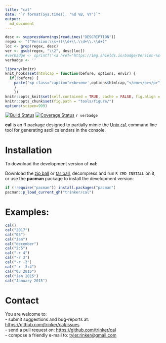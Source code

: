 ```yaml
---
title: "cal"
date: "`r format(Sys.time(), '%d %B, %Y')`"
output:
  md_document   
---
```


```r
desc <- suppressWarnings(readLines("DESCRIPTION"))
regex <- "(^Version:\\s+)(\\d+\\.\\d+\\.\\d+)"
loc <- grep(regex, desc)
ver <- gsub(regex, "\\2", desc[loc])
#verbadge <- sprintf('<a href="https://img.shields.io/badge/Version-%s-orange.svg"><img src="https://img.shields.io/badge/Version-%s-orange.svg" alt="Version"/></a></p>', ver, ver)
verbadge <- ''
````

```r
library(knitr)
knit_hooks$set(htmlcap = function(before, options, envir) {
  if(!before) {
    paste('<p class="caption"><b><em>',options$htmlcap,"</em></b></p>",sep="")
    }
    })
knitr::opts_knit$set(self.contained = TRUE, cache = FALSE, fig.align = 'center')
knitr::opts_chunk$set(fig.path = "tools/figure/")
options(scipen=999)
```


[![Build Status](https://travis-ci.org/trinker/cal.svg?branch=master)](https://travis-ci.org/trinker/cal)
[![Coverage Status](https://coveralls.io/repos/trinker/cal/badge.svg?branch=master)](https://coveralls.io/r/trinker/cal?branch=master)
`r verbadge`

**cal** is an R package designed to partially mimic the [Unix `cal`](https://www.tutorialspoint.com/unix_commands/cal.htm) command line tool for generating ascii calendars in the console.

# Installation

To download the development version of **cal**:

Download the [zip ball](https://github.com/trinker/cal/zipball/master) or [tar ball](https://github.com/trinker/cal/tarball/master), decompress and run `R CMD INSTALL` on it, or use the **pacman** package to install the development version:

```r
if (!require("pacman")) install.packages("pacman")
pacman::p_load_current_gh("trinker/cal")
```


# Examples:

```r
cal()
cal("2017")
cal("03")
cal("Jan")
cal("december")
cal("2:5")
cal("-r 4")
cal("-r 3")
cal("-r -3")
cal("-r -3:4")
cal("03 2015")
cal("Jan 2015")
cal("January 2015")
```
# Contact

You are welcome to:    
- submit suggestions and bug-reports at: <https://github.com/trinker/cal/issues>    
- send a pull request on: <https://github.com/trinker/cal>    
- compose a friendly e-mail to: <tyler.rinker@gmail.com>    
